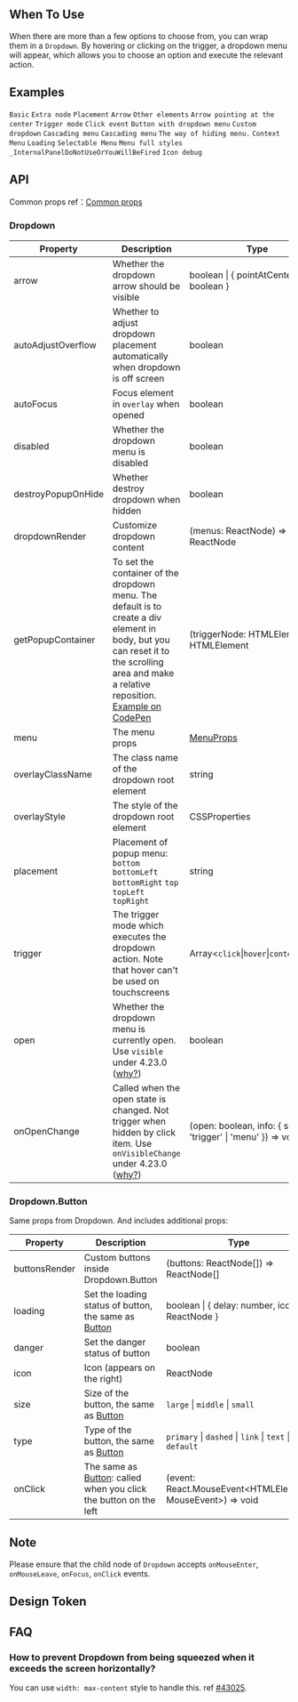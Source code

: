 

<Meta of={DropdownStories} />

        
## When To Use

When there are more than a few options to choose from, you can wrap them in a `Dropdown`. By hovering or clicking on the trigger, a dropdown menu will appear, which allows you to choose an option and execute the relevant action.

## Examples

<code src="./demo/basic.tsx">Basic</code>
<code src="./demo/extra.tsx" version="5.21.0">Extra node</code>
<code src="./demo/placement.tsx">Placement</code>
<code src="./demo/arrow.tsx">Arrow</code>
<code src="./demo/item.tsx">Other elements</code>
<code src="./demo/arrow-center.tsx">Arrow pointing at the center</code>
<code src="./demo/trigger.tsx">Trigger mode</code>
<code src="./demo/event.tsx">Click event</code>
<code src="./demo/dropdown-button.tsx">Button with dropdown menu</code>
<code src="./demo/custom-dropdown.tsx">Custom dropdown</code>
<code src="./demo/sub-menu.tsx">Cascading menu</code>
<code src="./demo/sub-menu-debug.tsx" debug>Cascading menu</code>
<code src="./demo/overlay-open.tsx">The way of hiding menu.</code>
<code src="./demo/context-menu.tsx">Context Menu</code>
<code src="./demo/loading.tsx">Loading</code>
<code src="./demo/selectable.tsx">Selectable Menu</code>
<code src="./demo/menu-full.tsx" debug>Menu full styles</code>
<code src="./demo/render-panel.tsx" debug>\_InternalPanelDoNotUseOrYouWillBeFired</code>
<code src="./demo/icon-debug.tsx" debug>Icon debug</code>

## API

Common props ref：[Common props](/docs/react/common-props)

### Dropdown

| Property | Description | Type | Default | Version |
| --- | --- | --- | --- | --- |
| arrow | Whether the dropdown arrow should be visible | boolean \| { pointAtCenter: boolean } | false |  |
| autoAdjustOverflow | Whether to adjust dropdown placement automatically when dropdown is off screen | boolean | true | 5.2.0 |
| autoFocus | Focus element in `overlay` when opened | boolean | false | 4.21.0 |
| disabled | Whether the dropdown menu is disabled | boolean | - |  |
| destroyPopupOnHide | Whether destroy dropdown when hidden | boolean | false |  |
| dropdownRender | Customize dropdown content | (menus: ReactNode) => ReactNode | - | 4.24.0 |
| getPopupContainer | To set the container of the dropdown menu. The default is to create a div element in body, but you can reset it to the scrolling area and make a relative reposition. [Example on CodePen](https://codepen.io/afc163/pen/zEjNOy?editors=0010) | (triggerNode: HTMLElement) => HTMLElement | () => document.body |  |
| menu | The menu props | [MenuProps](/components/menu/#api) | - | 4.24.0 |
| overlayClassName | The class name of the dropdown root element | string | - |  |
| overlayStyle | The style of the dropdown root element | CSSProperties | - |  |
| placement | Placement of popup menu: `bottom` `bottomLeft` `bottomRight` `top` `topLeft` `topRight` | string | `bottomLeft` |  |
| trigger | The trigger mode which executes the dropdown action. Note that hover can't be used on touchscreens | Array&lt;`click`\|`hover`\|`contextMenu`> | \[`hover`] |  |
| open | Whether the dropdown menu is currently open. Use `visible` under 4.23.0 ([why?](/docs/react/faq#why-open)) | boolean | - | 4.23.0 |
| onOpenChange | Called when the open state is changed. Not trigger when hidden by click item. Use `onVisibleChange` under 4.23.0 ([why?](/docs/react/faq#why-open)) | (open: boolean, info: { source: 'trigger' \| 'menu' }) => void | - | `info.source`: 5.11.0 |

### Dropdown.Button

Same props from Dropdown. And includes additional props:

| Property | Description | Type | Default | Version |
| --- | --- | --- | --- | --- |
| buttonsRender | Custom buttons inside Dropdown.Button | (buttons: ReactNode\[]) => ReactNode\[] | - |  |
| loading | Set the loading status of button, the same as [Button](/components/button/#api) | boolean \| { delay: number, icon: ReactNode } | false | icon: 5.23.0 |
| danger | Set the danger status of button | boolean | - | 4.23.0 |
| icon | Icon (appears on the right) | ReactNode | - |  |
| size | Size of the button, the same as [Button](/components/button/#api) | `large` \| `middle` \| `small` | `middle` |  |
| type | Type of the button, the same as [Button](/components/button/#api) | `primary` \| `dashed` \| `link` \| `text` \| `default` | `default` |  |
| onClick | The same as [Button](/components/button/#api): called when you click the button on the left | (event: React.MouseEvent<HTMLElement, MouseEvent>) => void | - |  |

## Note

Please ensure that the child node of `Dropdown` accepts `onMouseEnter`, `onMouseLeave`, `onFocus`, `onClick` events.

## Design Token

<ComponentTokenTable component="Dropdown"></ComponentTokenTable>

## FAQ

### How to prevent Dropdown from being squeezed when it exceeds the screen horizontally?

You can use `width: max-content` style to handle this. ref [#43025](https://github.com/ant-design/ant-design/issues/43025#issuecomment-1594394135).

